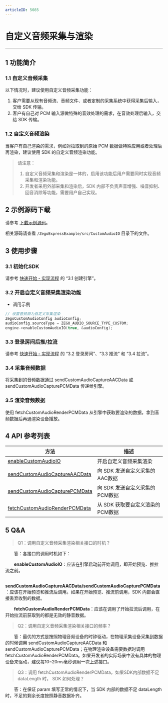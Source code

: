 ```yaml
---
articleID: 5085
---
```

# 自定义音频采集与渲染
- - -
  
## 1 功能简介

### 1.1 自定义音频采集

以下情况时，建议使用自定义音频采集功能：

1. 客户需要从现有音频流、音频文件、或者定制的采集系统中获得采集后输入，交给 SDK 传输。
2. 客户有自己对 PCM 输入源做特殊的音效处理的需求，在音效处理后输入，交给 SDK 传输。

### 1.2 自定义音频渲染

当客户有自己渲染的需求，例如对拉取到的原始 PCM 数据做特殊应用或者处理后再渲染，建议使用 SDK 的自定义音频渲染功能。

> 请注意：
>
> 1. 自定义音频采集和渲染是一体的，启用该功能后用户需要同时实现音频采集和渲染功能。
> 2. 开发者采用外部采集和渲染后，SDK 内部不负责声音增强、噪音抑制、回音消除等功能，需要用户自己实现。

## 2 示例源码下载

请参考 [下载示例源码](#3128)。

相关源码请查看 `/ZegoExpressExample/src/CustomAudioIO` 目录下的文件。

## 3 使用步骤

### 3.1 初始化SDK

请参考 [快速开始 - 实现流程](7633#3_1) 的 “3.1 创建引擎”。

### 3.2 开启自定义音频采集渲染功能

- 调用示例

```c++
// 设置音频源为自定义采集渲染
ZegoCustomAudioConfig audioConfig;
audioConfig.sourceType = ZEGO_AUDIO_SOURCE_TYPE_CUSTOM;
engine->enableCustomAudioIO(true, &audioConfig);
```

### 3.3 登录房间后推/拉流

请参考 [快速开始 - 实现流程](7633#3_2) 的 “3.2 登录房间”、“3.3 推流” 和 “3.4 拉流”。

### 3.4 采集音频数据

将采集到的音频数据通过 sendCustomAudioCaptureAACData 或 sendCustomAudioCapturePCMData 传递给引擎。

### 3.5 渲染音频数据

使用 fetchCustomAudioRenderPCMData 从引擎中获取要渲染的数据，拿到音频数据后再通渲染设备播放。


## 4 API 参考列表

| 方法 | 描述 |
|-------|--------|
| [enableCustomAudioIO ](/zh/api?doc=Express_Video_SDK_API~CPP_windows~class~zego-express-i-zego-express-engine#enable-custom-audio-io) | 开启自定义音频采集渲染 |
| [sendCustomAudioCaptureAACData ](/zh/api?doc=Express_Video_SDK_API~CPP_windows~class~zego-express-i-zego-express-engine#send-custom-audio-capture-aac-data) | 向 SDK 发送自定义采集的AAC数据 |
| [sendCustomAudioCapturePCMData ](/zh/api?doc=Express_Video_SDK_API~CPP_windows~class~zego-express-i-zego-express-engine#send-custom-audio-capture-pcm-data) | 向 SDK 发送自定义采集的PCM数据 |
| [fetchCustomAudioRenderPCMData ](/zh/api?doc=Express_Video_SDK_API~CPP_windows~class~zego-express-i-zego-express-enginefetch-custom-audio-render-pcm-data) | 从 SDK 获取要自定义渲染的PCM数据 |

## 5 Q&A

> Q1：调用自定义音频采集渲染相关接口的时机？

&emsp;&emsp;答：各接口的调用时机如下：

&emsp;&emsp;**enableCustomAudioIO**：应该在引擎启动前开始调用，即开始预览、推拉流之前。

&emsp;&emsp;**sendCustomAudioCaptureAACData/sendCustomAudioCapturePCMData**：应该在开始预览和推流后调用。如果在开始预览、推流前调用，SDK 内部会直接丢弃收到的数据。

&emsp;&emsp;**fetchCustomAudioRenderPCMData**：应该在调用了开始拉流后调用，在开始拉流前获取到的都是无效的静音数据。

> Q2：调用自定义音频采集渲染相关接口的频率？

&emsp;&emsp;答：最优的方式是按照物理音频设备的时钟驱动，在物理采集设备采集到数据的时候调用 sendCustomAudioCaptureAACData 和 sendCustomAudioCapturePCMData；在物理渲染设备需要数据时调用 fetchCustomAudioRenderPCMData。如果开发者的实际场景中没有具体的物理设备来驱动，建议每10~20ms毫秒调用一次上述接口。

> Q3：调用 fetchCustomAudioRenderPCMData，如果SDK内部数据不足 dataLength 时， SDK 如何处理？

&emsp;&emsp;答：在保证 param 填写正常的情况下，当 SDK 内部的数据不足 dataLength 时，不足的剩余长度按照静音数据补齐。
